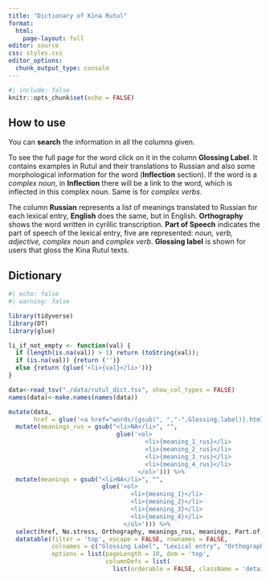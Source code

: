 ```yaml
---
title: "Dictionary of Kina Rutul"
format: 
  html:
    page-layout: full
editor: source
css: styles.css
editor_options: 
  chunk_output_type: console
---
```


```r
#| include: false
knitr::opts_chunk$set(echo = FALSE)
```

## How to use
You can **search** the information in all the columns given.

To see the full page for the word click on it in the column **Glossing Label**. It contains examples in Rutul and their translations to Russian and also some morphological information for the word (**Inflection** section). If the word is a *complex noun*, in **Inflection** there will be a link to the word, which is inflected in this complex noun. Same is for *complex verbs*.

The column **Russian** represents a list of meanings translated to Russian for each lexical entry, **English** does the same, but in English. **Orthography** shows the word written in cyrillic transcription. **Part of Speech** indicates the part of speech of the lexical entry, five are represented: *noun, verb, adjective, complex noun* and *complex verb*. **Glossing label** is shown for users that gloss the Kina Rutul texts.

## Dictionary
```r
#| echo: false
#| warning: false

library(tidyverse)
library(DT)
library(glue)

li_if_not_empty <- function(val) {
  if (length(is.na(val)) > 1) return (toString(val));
  if (is.na(val)) {return ('')}
  else {return (glue('<li>{val}</li>'))}
}

data<-read_tsv("./data/rutul_dict.tsv", show_col_types = FALSE)
names(data)<-make.names(names(data))

mutate(data, 
       href = glue('<a href="words/{gsub(", ","-",Glossing.label)}.html">{Glossing.label}</a>')) %>% 
  mutate(meanings_rus = gsub("<li>NA</li>", "", 
                              glue('<ol>
                                      <li>{meaning_1_rus}</li>
                                      <li>{meaning_2_rus}</li>
                                      <li>{meaning_3_rus}</li>
                                      <li>{meaning_4_rus}</li>
                                    </ol>'))) %>%
  mutate(meanings = gsub("<li>NA</li>", "", 
                          glue('<ol>
                                  <li>{meaning_1}</li>
                                  <li>{meaning_2}</li>
                                  <li>{meaning_3}</li>
                                  <li>{meaning_4}</li>
                                </ol>'))) %>%
  select(href, No.stress, Orthography, meanings_rus, meanings, Part.of.Speech) %>% 
  datatable(filter = 'top', escape = FALSE, rownames = FALSE,
            colnames = c("Glossing Label", "Lexical entry", "Orthography", "Russian", "English", "Part of Speech"),
            options = list(pageLength = 10, dom = 'top', 
                           columnDefs = list(
                             list(orderable = FALSE, className = 'details-control', targets = 0))))
```
